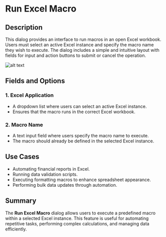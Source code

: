 # Run Excel Macro

## Description
This dialog provides an interface to run macros in an open Excel workbook. Users must select an active Excel instance and specify the macro name they wish to execute. The dialog includes a simple and intuitive layout with fields for input and action buttons to submit or cancel the operation.

![alt text](../../../assets/excel/run-excel-macro.png)

## Fields and Options

### 1. Excel Application 
- A dropdown list where users can select an active Excel instance.
- Ensures that the macro runs in the correct Excel workbook.

### 2. Macro Name
- A text input field where users specify the macro name to execute.
- The macro should already be defined in the selected Excel instance.

## Use Cases
- Automating financial reports in Excel.
- Running data validation scripts.
- Executing formatting macros to enhance spreadsheet appearance.
- Performing bulk data updates through automation.

## Summary
The **Run Excel Macro** dialog allows users to execute a predefined macro within a selected Excel instance. This feature is useful for automating repetitive tasks, performing complex calculations, and managing data efficiently.